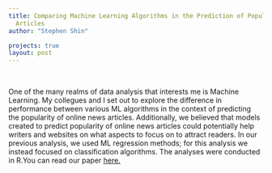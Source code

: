 ```yaml
---
title: Comparing Machine Learning Algorithms in the Prediction of Popularity of Online
  Articles
author: "Stephen Shin"

projects: true
layout: post
---
```


<br> 

One of the many realms of data analysis that interests me is Machine Learning. My collegues and I set out to explore the difference in performance between various ML algorithms in the context of predicting the popularity of online news articles. Additionally, we believed that models created to predict popularity of online news articles could potentially help writers and websites on what aspects to focus on to attract readers. In our previous analysis, we used ML regression methods; for this analysis we instead focused on classification algorithms. The analyses were conducted in R.You can read our paper <a href="https://steveshin31.github.io/Portfolio/assets/Machine%20Learning%20Classification%202.pdf">here.</a>
